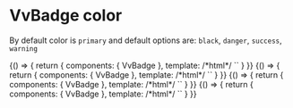 
<Meta title="Components/Badge/Props/color" />

# VvBadge color

By default color is `primary` and default options are: `black`, `danger`, `success`, `warning`

<Canvas>
	<Story name="black" play={testBadgeVariant}>
		{() => {
			return {
				components: { VvBadge },
				template:
					/*html*/
					`<vv-badge color="black" role="status" value="12" />`
			}
		}}
	</Story>
</Canvas>

<Canvas>
	<Story name="danger" play={testBadgeVariant}>
		{() => {
			return {
				components: { VvBadge },
				template:
					/*html*/
					`<vv-badge color="danger" role="status" value="16" />`
			}
		}}
	</Story>
</Canvas>

<Canvas>
	<Story name="success" play={testBadgeVariant}>
		{() => {
			return {
				components: { VvBadge },
				template:
					/*html*/
					`<vv-badge color="success" role="status" value="10" />`
			}
		}}
	</Story>
</Canvas>

<Canvas>
	<Story name="warning" play={testBadgeVariant}>
		{() => {
			return {
				components: { VvBadge },
				template:
					/*html*/
					`<vv-badge color="warning" role="status" value="8" />`
			}
		}}
	</Story>
</Canvas>
